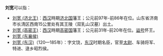 '''刘宽'''可以指：
*[[刘宽_(济北王)|刘宽 (济北王)]]：[[西汉|西汉]]時期[[济北国|济北国]]藩王；公元前97年-前86年在位。山东省济南市长清区西南15公里处有其王陵（双乳山汉墓）出土。
*[[刘宽_(高密王)|刘宽 (高密王)]]：[[西汉|西汉]]時期[[高密国|高密国]]藩王；公元前31年-前20年在位。[[谥号|谥号]]怀王。
*[[刘宽_(东襄侯)|刘宽 (东襄侯)]]
*[[刘宽_(东汉)|刘宽 (东汉)]]（120—185年）：字文饶，[[东汉|东汉]]时期名臣，官至[[太尉|太尉]]、车骑将军、特进、逯乡昭烈侯。

{{disambig|cat=二字刘姓人名消歧义|K}}